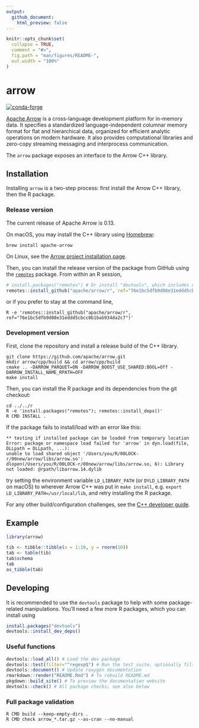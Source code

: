 ```yaml
---
output:
  github_document:
    html_preview: false
---
```


<!-- README.md is generated from README.Rmd. Please edit that file -->

```r
knitr::opts_chunk$set(
  collapse = TRUE,
  comment = "#>",
  fig.path = "man/figures/README-",
  out.width = "100%"
)
```
# arrow

[![conda-forge](https://img.shields.io/conda/vn/conda-forge/r-arrow.svg)](https://anaconda.org/conda-forge/r-arrow)

[Apache Arrow](https://arrow.apache.org/) is a cross-language development platform for in-memory data. It specifies a standardized language-independent columnar memory format for flat and hierarchical data, organized for efficient analytic operations on modern hardware. It also provides computational libraries and zero-copy streaming messaging and interprocess communication.

The `arrow` package exposes an interface to the Arrow C++ library.

## Installation

Installing `arrow` is a two-step process: first install the Arrow C++ library, then the R package.

### Release version

The current release of Apache Arrow is 0.13.

On macOS, you may install the C++ library using [Homebrew](https://brew.sh/):

```shell
brew install apache-arrow
```

On Linux, see the [Arrow project installation page](https://arrow.apache.org/install/).

Then, you can install the release version of the package from GitHub using the [`remotes`](https://remotes.r-lib.org/) package. From within an R session,

```r
# install.packages("remotes") # Or install "devtools", which includes remotes
remotes::install_github("apache/arrow/r", ref="76e1bc5dfb9d08e31eddd5cbcc0b1bab934da2c7")
```

or if you prefer to stay at the command line,

```shell
R -e 'remotes::install_github("apache/arrow/r", ref="76e1bc5dfb9d08e31eddd5cbcc0b1bab934da2c7")'
```

### Development version

First, clone the repository and install a release build of the C++ library.

```shell
git clone https://github.com/apache/arrow.git
mkdir arrow/cpp/build && cd arrow/cpp/build
cmake .. -DARROW_PARQUET=ON -DARROW_BOOST_USE_SHARED:BOOL=Off -DARROW_INSTALL_NAME_RPATH=OFF
make install
```

Then, you can install the R package and its dependencies from the git checkout:

```shell
cd ../../r
R -e 'install.packages("remotes"); remotes::install_deps()'
R CMD INSTALL .
```

If the package fails to install/load with an error like this:

```
** testing if installed package can be loaded from temporary location
Error: package or namespace load failed for 'arrow' in dyn.load(file, DLLpath = DLLpath, ...):
unable to load shared object '/Users/you/R/00LOCK-r/00new/arrow/libs/arrow.so':
dlopen(/Users/you/R/00LOCK-r/00new/arrow/libs/arrow.so, 6): Library not loaded: @rpath/libarrow.14.dylib
```

try setting the environment variable `LD_LIBRARY_PATH` (or `DYLD_LIBRARY_PATH` on macOS) to wherever Arrow C++ was put in `make install`, e.g. `export LD_LIBRARY_PATH=/usr/local/lib`, and retry installing the R package.

For any other build/configuration challenges, see the [C++ developer guide](https://arrow.apache.org/docs/developers/cpp.html#building).

## Example

```r
library(arrow)

tib <- tibble::tibble(x = 1:10, y = rnorm(10))
tab <- table(tib)
tab$schema
tab
as_tibble(tab)
```

## Developing

It is recommended to use the `devtools` package to help with some package-related manipulations. You'll need a few more R packages, which you can install using

```r
install.packages("devtools")
devtools::install_dev_deps()
```

### Useful functions

```r
devtools::load_all() # Load the dev package
devtools::test(filter="^regexp$") # Run the test suite, optionally filtering file names
devtools::document() # Update roxygen documentation
rmarkdown::render("README.Rmd") # To rebuild README.md
pkgdown::build_site() # To preview the documentation website
devtools::check() # All package checks; see also below
```

### Full package validation

```shell
R CMD build --keep-empty-dirs .
R CMD check arrow_*.tar.gz --as-cran --no-manual
```
